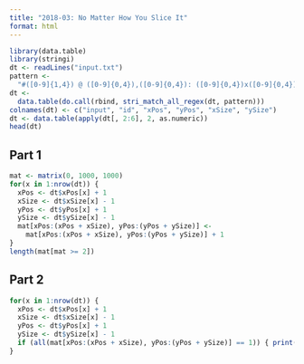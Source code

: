 ```yaml
---
title: "2018-03: No Matter How You Slice It"
format: html
---
```


```r
library(data.table)
library(stringi)
dt <- readLines("input.txt")
pattern <- 
  "#([0-9]{1,4}) @ ([0-9]{0,4}),([0-9]{0,4}): ([0-9]{0,4})x([0-9]{0,4})"
dt <- 
  data.table(do.call(rbind, stri_match_all_regex(dt, pattern)))
colnames(dt) <- c("input", "id", "xPos", "yPos", "xSize", "ySize")
dt <- data.table(apply(dt[, 2:6], 2, as.numeric))
head(dt)
```

## Part 1

```r
mat <- matrix(0, 1000, 1000)
for(x in 1:nrow(dt)) {
  xPos <- dt$xPos[x] + 1
  xSize <- dt$xSize[x] - 1
  yPos <- dt$yPos[x] + 1
  ySize <- dt$ySize[x] - 1
  mat[xPos:(xPos + xSize), yPos:(yPos + ySize)] <- 
    mat[xPos:(xPos + xSize), yPos:(yPos + ySize)] + 1
}
length(mat[mat >= 2])
```

## Part 2

```r
for(x in 1:nrow(dt)) {
  xPos <- dt$xPos[x] + 1
  xSize <- dt$xSize[x] - 1
  yPos <- dt$yPos[x] + 1
  ySize <- dt$ySize[x] - 1
  if (all(mat[xPos:(xPos + xSize), yPos:(yPos + ySize)] == 1)) { print(x) }
}
```

